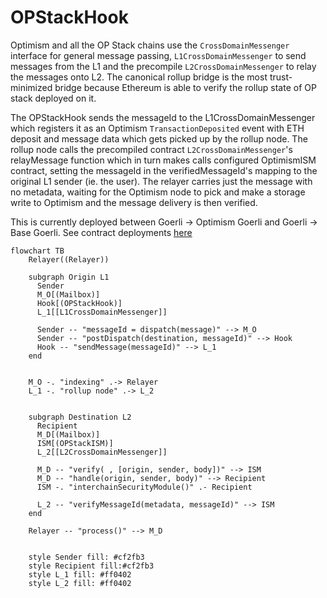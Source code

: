 # OPStackHook

Optimism and all the OP Stack chains use the `CrossDomainMessenger` interface for general message passing, `L1CrossDomainMessenger` to send messages from the L1 and the precompile `L2CrossDomainMessenger` to relay the messages onto L2. The canonical rollup bridge is the most trust-minimized bridge because Ethereum is able to verify the rollup state of OP stack deployed on it.

The OPStackHook sends the messageId to the L1CrossDomainMessenger which registers it as an Optimism `TransactionDeposited` event with ETH deposit and message data which gets picked up by the rollup node.
The rollup node calls the precompiled contract `L2CrossDomainMessenger`'s relayMessage function which in turn makes calls configured OptimismISM contract, setting the messageId in the verifiedMessageId's mapping to the original L1 sender (ie. the user). The relayer carries just the message with no metadata, waiting for the Optimism node to pick and make a storage write to Optimism and the message delivery is then verified.

This is currently deployed between Goerli -> Optimism Goerli and Goerli -> Base Goerli. See contract deployments [here](https://github.com/hyperlane-xyz/hyperlane-monorepo/blob/v3/typescript/sdk/src/consts/environments/testnet.json)

```mermaid
flowchart TB
    Relayer((Relayer))

    subgraph Origin L1
      Sender
      M_O[(Mailbox)]
      Hook[(OPStackHook)]
      L_1[[L1CrossDomainMessenger]]

      Sender -- "messageId = dispatch(message)" --> M_O
      Sender -- "postDispatch(destination, messageId)" --> Hook
      Hook -- "sendMessage(messageId)" --> L_1
    end


    M_O -. "indexing" .-> Relayer
    L_1 -. "rollup node" .-> L_2


    subgraph Destination L2
      Recipient
      M_D[(Mailbox)]
      ISM[(OPStackISM)]
      L_2[[L2CrossDomainMessenger]]

      M_D -- "verify( , [origin, sender, body])" --> ISM
      M_D -- "handle(origin, sender, body)" --> Recipient
      ISM -. "interchainSecurityModule()" .- Recipient

      L_2 -- "verifyMessageId(metadata, messageId)" --> ISM
    end

    Relayer -- "process()" --> M_D


    style Sender fill: #cf2fb3
    style Recipient fill:#cf2fb3
    style L_1 fill: #ff0402
    style L_2 fill: #ff0402
```

